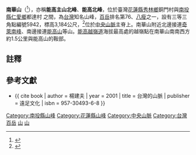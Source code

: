 {{Infobox Mountain
| 名稱 =南華山
| other_name = 能高主山北峰、能高北峰
| native_name ={{lang-trv|Dgiyaq Gnnu}}
| 照片 =NanHuaMountain.jpg
| 照片說明 =南華山
| 海拔 = 基點{{convert|3184|m|ft|0}}<br/>最高峰{{convert|3198|m|ft|0}}
| listing = [[台灣百岳|台灣百岳]]、[[台灣百岳#八瘦|八瘦]]
| 位置 = {{TWN}}[[南投縣|南投縣]][[仁愛鄉|仁愛鄉]]與[[花蓮縣|花蓮縣]][[秀林鄉|秀林鄉]]
| 山脈 =[[中央山脈|中央山脈]]
| prominence ={{convert|95|m|ft|0}}
| 座標 ={{coord|24|2|21.48|N|121|17|9.6|E|type:mountain_region:TW|display=inline,title}}
| 地形圖 = 
| 類別 =
| 年齡 = 
| 最近噴發 =
| 首次登頂 =
| 最容易的攀登路線 =
| pushpin_map = Taiwan
| pushpin_map_caption = 南華山的位置
}}

'''南華山'''（{{lang-trv|Dgiyaq Gnnu}}<ref>{{cite report | year = 2007 | title = 原住民族傳統領域土地調查第五年研究報告 | publisher = 行政院原住民族委員會 | url = https://www.cip.gov.tw/data/news/document/201706/1498197707141-1.pdf?s=08774134F5646D99&c=E134528BBF55251D4926EBA923A1584B&fn=60ADD87B0F39AFF217995E6148F019F30DD4F0812ECBE10B240019D751653BB1D0636733C6861689 | date =  | access-date = 2022-01-05 | archive-date = 2022-01-05 | archive-url = https://web.archive.org/web/20220105164117/https://www.cip.gov.tw/data/news/document/201706/1498197707141-1.pdf?s=08774134F5646D99&c=E134528BBF55251D4926EBA923A1584B&fn=60ADD87B0F39AFF217995E6148F019F30DD4F0812ECBE10B240019D751653BB1D0636733C6861689 | dead-url = no }}</ref>），亦稱'''能高主山北峰'''、'''能高北峰'''，位於臺灣[[花蓮縣|花蓮縣]][[秀林鄉|秀林鄉]]銅門村與[[南投縣|南投縣]][[仁愛鄉|仁愛鄉]]都達村<!--精英村-->之間，為[[台灣|台灣]]知名山峰，[[台灣百岳|百岳]]排名第76、[[台灣百岳#八瘦|八瘦]]之一，設有三等三角點編號5942，標高3,184公尺，<ref name="ctaa_heights_2015">{{Cite web |url=http://www.mountaineering.org.tw/tw/index.php/2015-09-13-14-48-49/45-2015-09-13-14-55-47 |title=台灣百岳高度順序表 |website=中華民國-{山岳}-協會 台灣百岳俱樂部 |date=2015年9月13日 |access-date=2021-12-21 |archive-date=2021-02-11 |archive-url=https://web.archive.org/web/20210211010709/http://www.mountaineering.org.tw/tw/index.php/2015-09-13-14-48-49/2015-09-13-15-07-42 |dead-url=no }}</ref>{{noteTag|南華山的三等三角點編號5942設在最高峰南側約260公尺處的山肩，最高峰標高[[國土測繪中心|國土測繪圖資]]為3,198公尺。<ref name="nlsc_nanhua">{{cite map |title=國土測繪圖資（南華山最高峰） |publisher=[[國土測繪中心|國土測繪中心]] |url=https://maps.nlsc.gov.tw/go/121.285515/24.041661}}</ref>}}位於[[中央山脈|中央山脈]]主脊上。南華山附近北邊接連[[奇萊南峰|奇萊南峰]]、南邊接連[[能高山|能高山]]等山。[[能高越嶺道|能高越嶺道]]海拔最高處的越嶺點在南華山南南西方約1.5公里與能高山的鞍部。

==註釋==
{{noteFoot}}

==參考文獻==
{{Reflist}}
{{refbegin}}
* {{ cite book | author = 楊建夫 | year = 2001 | title = 台灣的山脈 | publisher = 遠足文化 | isbn = 957-30493-6-8 }}
{{refend}}
{{Taiwan Top 100 Peaks}}

[[Category:南投縣山峰|Category:南投縣山峰]]
[[Category:花蓮縣山峰|Category:花蓮縣山峰]]
[[Category:中央山脈|Category:中央山脈]]
[[Category:台灣百岳|Category:台灣百岳]]
[[Category:仁愛鄉地理|山]]
[[Category:秀林鄉地理|山]]